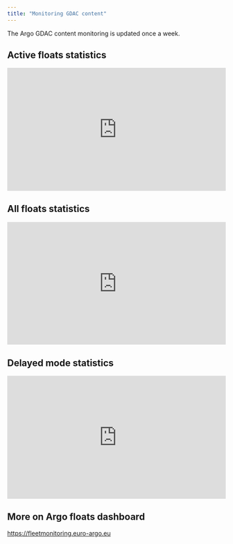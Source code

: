 ```yaml
---
title: "Monitoring GDAC content"
---
```

The Argo GDAC content monitoring is updated once a week.

## Active floats statistics
<div style="position: relative; padding-top: 56.25%; /* Ratio 16:9 (9/16 * 100) */ height: 0; overflow: hidden;">
  <iframe src="https://co.ifremer.fr/co/co040702/co-argoGdac/web/argoActiveStats.html" style="position: absolute; top: 0; left: 0; width: 100%; height: 100%; border:0;"></iframe>
</div>

## All floats statistics
<div style="position: relative; padding-top: 56.25%; /* Ratio 16:9 (9/16 * 100) */ height: 0; overflow: hidden;">
  <iframe src="https://co.ifremer.fr/co/co040702/co-argoGdac/web/argoStats.html" style="position: absolute; top: 0; left: 0; width: 100%; height: 100%; border:0;"></iframe>
</div>

## Delayed mode statistics
<div style="position: relative; padding-top: 56.25%; /* Ratio 16:9 (9/16 * 100) */ height: 0; overflow: hidden;">
  <iframe src="https://co.ifremer.fr/co/co040702/co-argoGdac/web/argoDelayedStats.html" style="position: absolute; top: 0; left: 0; width: 100%; height: 100%; border:0;"></iframe>
</div>

## More on Argo floats dashboard
<a href="https://fleetmonitoring.euro-argo.eu" target="_blank" rel="noopener noreferrer">https://fleetmonitoring.euro-argo.eu</a>

